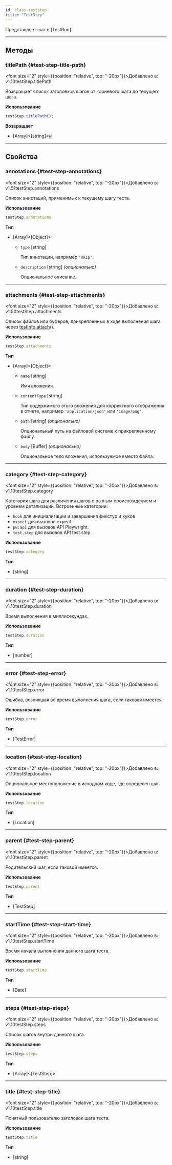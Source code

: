 ```yaml
---
id: class-teststep
title: "TestStep"
---
```



Представляет шаг в [TestRun].


---

## Методы

### titlePath {#test-step-title-path}

<font size="2" style={{position: "relative", top: "-20px"}}>Добавлено в: v1.10</font><x-search>testStep.titlePath</x-search>

Возвращает список заголовков шагов от корневого шага до текущего шага.

**Использование**

```js
testStep.titlePath();
```

**Возвращает**
- [Array]&lt;[string]&gt;<a aria-hidden="true" tabIndex="-1" class="list-anchor-link" id="test-step-title-path-return"/><a href="#test-step-title-path-return" class="list-anchor">#</a>

---

## Свойства

### annotations {#test-step-annotations}

<font size="2" style={{position: "relative", top: "-20px"}}>Добавлено в: v1.51</font><x-search>testStep.annotations</x-search>

Список аннотаций, применимых к текущему шагу теста.

**Использование**

```js
testStep.annotations
```

**Тип**
- [Array]&lt;[Object]&gt;
  - `type` [string]
    
    Тип аннотации, например `'skip'`.
  - `description` [string] *(опционально)*
    
    Опциональное описание.

---

### attachments {#test-step-attachments}

<font size="2" style={{position: "relative", top: "-20px"}}>Добавлено в: v1.50</font><x-search>testStep.attachments</x-search>

Список файлов или буферов, прикрепленных в ходе выполнения шага через [testInfo.attach()](/api/class-testinfo.mdx#test-info-attach).

**Использование**

```js
testStep.attachments
```

**Тип**
- [Array]&lt;[Object]&gt;
  - `name` [string]
    
    Имя вложения.
  - `contentType` [string]
    
    Тип содержимого этого вложения для корректного отображения в отчете, например `'application/json'` или `'image/png'`.
  - `path` [string] *(опционально)*
    
    Опциональный путь на файловой системе к прикрепленному файлу.
  - `body` [Buffer] *(опционально)*
    
    Опциональное тело вложения, используемое вместо файла.

---

### category {#test-step-category}

<font size="2" style={{position: "relative", top: "-20px"}}>Добавлено в: v1.10</font><x-search>testStep.category</x-search>

Категория шага для различения шагов с разным происхождением и уровнем детализации. Встроенные категории:
* `hook` для инициализации и завершения фикстур и хуков
* `expect` для вызовов expect
* `pw:api` для вызовов API Playwright.
* `test.step` для вызовов API test.step.

**Использование**

```js
testStep.category
```

**Тип**
- [string]

---

### duration {#test-step-duration}

<font size="2" style={{position: "relative", top: "-20px"}}>Добавлено в: v1.10</font><x-search>testStep.duration</x-search>

Время выполнения в миллисекундах.

**Использование**

```js
testStep.duration
```

**Тип**
- [number]

---

### error {#test-step-error}

<font size="2" style={{position: "relative", top: "-20px"}}>Добавлено в: v1.10</font><x-search>testStep.error</x-search>

Ошибка, возникшая во время выполнения шага, если таковая имеется.

**Использование**

```js
testStep.error
```

**Тип**
- [TestError]

---

### location {#test-step-location}

<font size="2" style={{position: "relative", top: "-20px"}}>Добавлено в: v1.10</font><x-search>testStep.location</x-search>

Опциональное местоположение в исходном коде, где определен шаг.

**Использование**

```js
testStep.location
```

**Тип**
- [Location]

---

### parent {#test-step-parent}

<font size="2" style={{position: "relative", top: "-20px"}}>Добавлено в: v1.10</font><x-search>testStep.parent</x-search>

Родительский шаг, если таковой имеется.

**Использование**

```js
testStep.parent
```

**Тип**
- [TestStep]

---

### startTime {#test-step-start-time}

<font size="2" style={{position: "relative", top: "-20px"}}>Добавлено в: v1.10</font><x-search>testStep.startTime</x-search>

Время начала выполнения данного шага теста.

**Использование**

```js
testStep.startTime
```

**Тип**
- [Date]

---

### steps {#test-step-steps}

<font size="2" style={{position: "relative", top: "-20px"}}>Добавлено в: v1.10</font><x-search>testStep.steps</x-search>

Список шагов внутри данного шага.

**Использование**

```js
testStep.steps
```

**Тип**
- [Array]&lt;[TestStep]&gt;

---

### title {#test-step-title}

<font size="2" style={{position: "relative", top: "-20px"}}>Добавлено в: v1.10</font><x-search>testStep.title</x-search>

Понятный пользователю заголовок шага теста.

**Использование**

```js
testStep.title
```

**Тип**
- [string]